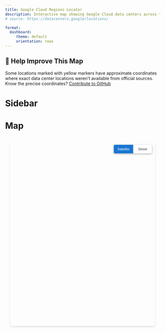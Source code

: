 ```yaml
---
title: Google Cloud Regions Locator
description: Interactive map showing Google Cloud data centers across the globe
# source: https://datacenters.google/locations/

format:
  dashboard:
     theme: default
     orientation: rows
---
```


::: {.callout-warning}
## 🤝 Help Improve This Map

Some locations marked with yellow markers have approximate coordinates where exact data center locations weren't available from official sources. Know the precise coordinates? [Contribute to GitHub](https://github.com/max-ostapenko/website-source/blob/main/src/static/data/gcp-regions.json){target="_blank"}
:::

# Sidebar {.sidebar width=20%}
```{=html}
<style>
    /* Override dashboard default sidebar styling */
    .quarto-dashboard .sidebar {
        background-color: #ffffff !important;
    }


    /* Region item styling */
    .region-item {
        cursor: pointer;
        padding: 12px 16px;
        border-radius: 8px;
        margin-bottom: 4px;
        transition: background-color 0.15s cubic-bezier(0.4, 0.0, 0.2, 1), box-shadow 0.15s cubic-bezier(0.4, 0.0, 0.2, 1);
        display: flex;
        align-items: center;
        justify-content: space-between;
        background-color: transparent;
        border: none;
        position: relative;
    }

    .region-item:hover {
        background-color: rgba(0, 0, 0, 0.04);
        border-radius: 8px;
    }

    .region-item.active {
        background-color: rgba(25, 118, 210, 0.12);
        color: #1976d2;
    }

    .region-item.active .region-text-main,
    .region-item.active .region-text-sub {
        color: #1976d2;
    }

    .region-item.approximate {
        opacity: 0.8;
    }

    /* Continent sections */
    .continent-header {
        margin-bottom: 8px;
        margin-top: 24px;
        cursor: pointer;
        user-select: none;
    }

    .continent-header:first-child {
        margin-top: 16px;
    }

    .continent-title {
        font-size: 14px;
        font-weight: 500;
        color: rgba(0, 0, 0, 0.6);
        text-transform: uppercase;
        letter-spacing: 0.1em;
        margin-bottom: 8px;
        padding: 12px 16px 8px 16px;
        border-radius: 4px;
        transition: background-color 0.15s ease;
        display: flex;
        align-items: center;
        justify-content: space-between;
    }

    .continent-title:hover {
        background-color: rgba(0, 0, 0, 0.04);
    }

    .continent-toggle {
        font-size: 12px;
        color: rgba(0, 0, 0, 0.4);
        transition: transform 0.2s ease;
        line-height: 1;
    }

    .continent-toggle.expanded {
        transform: rotate(90deg);
    }

    .continent-regions {
        max-height: 0;
        overflow: hidden;
        transition: max-height 0.3s cubic-bezier(0.4, 0.0, 0.2, 1);
    }

    .continent-regions.expanded {
        max-height: 1000px;
    }

    .region-text-main {
        font-weight: 500;
        font-size: 14px;
        color: rgba(0, 0, 0, 0.87);
        margin: 0;
        line-height: 1.2;
    }

    .region-text-sub {
        font-size: 12px;
        color: rgba(0, 0, 0, 0.6);
        margin: 2px 0 0 0;
        line-height: 1.2;
    }

    .region-actions {
        display: flex;
        align-items: center;
        gap: 8px;
        opacity: 0.7;
        transition: opacity 0.15s ease;
    }

    .region-item:hover .region-actions,
    .region-item.active .region-actions {
        opacity: 1;
    }

    .region-marker {
        width: 12px;
        height: 12px;
        border-radius: 50%;
        border: 2px solid #ffffff;
        box-shadow: 0 1px 3px rgba(0, 0, 0, 0.3);
        position: relative;
    }

    .region-marker.precise {
        background-color: #34a853;
    }

    .region-marker.approximate {
        background-color: #fbbc04;
    }

    .copy-link-btn {
        background: none;
        border: none;
        cursor: pointer;
        font-size: 16px;
        padding: 4px;
        border-radius: 4px;
        transition: all 0.15s ease;
        color: rgba(0, 0, 0, 0.54);
        line-height: 1;
        opacity: 0;
        transform: scale(0.9);
    }

    .region-item:hover .copy-link-btn,
    .region-item.active .copy-link-btn {
        opacity: 1;
        transform: scale(1);
    }

    .copy-link-btn:hover {
        background-color: rgba(0, 0, 0, 0.04);
        color: rgba(0, 0, 0, 0.87);
    }

    .region-item.active .copy-link-btn {
        color: #1976d2;
    }

    .region-item.active .copy-link-btn:hover {
        background-color: rgba(25, 118, 210, 0.08);
    }
</style>
<div id="region-list">
    <!-- Region items will be loaded here by JavaScript -->
</div>
```

# Map {.fill}
```{=html}
<!-- Leaflet CSS and JS -->
<link rel="stylesheet" href="https://unpkg.com/leaflet@1.9.4/dist/leaflet.css" />
<script src="https://unpkg.com/leaflet@1.9.4/dist/leaflet.js"></script>
<style>
    /* Map styling */
    /* NOTE: Outer dashboard page keeps id="map" (required by Quarto tab system). The actual Leaflet container uses id="leaflet-map" to avoid duplicate IDs. */
    #leaflet-map {
        height: 600px;
        width: 100%;
        border-radius: 0.5rem;
        box-shadow: 0 4px 6px rgba(0, 0, 0, 0.1);
        position: relative;
        z-index: 1;
    }

    .map-container {
        height: 100%;
        display: flex;
        flex-direction: column;
        padding: 1rem;
        position: relative;
    }

    .map-container #leaflet-map {
        flex: 1;
        min-height: 600px;
        position: relative;
    }

    /* Google Maps style floating controls */
    .map-controls {
        position: absolute;
        top: 10px;
        right: 10px;
        z-index: 2000;
        background: white;
        border-radius: 4px;
        box-shadow: 0 2px 6px rgba(0,0,0,0.3);
        overflow: hidden;
        display: flex;
        flex-direction: row;
        pointer-events: auto;
    }

    .map-btn {
        padding: 8px 12px;
        font-size: 11px;
        font-weight: 500;
        border: none;
        cursor: pointer;
        transition: all 0.2s ease;
        text-align: center;
        background: white;
        color: #333;
        border-right: 1px solid #e0e0e0;
        min-width: 60px;
    }

    .map-btn:last-child {
        border-right: none;
    }

    .map-btn.active {
        background-color: #1976d2;
        color: white;
    }

    .map-btn:hover {
        background-color: #f5f5f5;
    }

    .map-btn.active:hover {
        background-color: #1565c0;
    }

    .map-btn:hover {
        opacity: 0.8;
    }

    /* Leaflet map styling */
    .gcp-marker {
        transition: all 0.2s ease;
    }

    .leaflet-popup-content-wrapper {
        border-radius: 8px !important;
        box-shadow: 0 2px 10px rgba(0,0,0,0.2) !important;
        border: none !important;
    }

    .leaflet-popup-tip {
        background: white !important;
        border: none !important;
        box-shadow: 0 2px 10px rgba(0,0,0,0.2) !important;
    }

    .leaflet-popup-content {
        margin: 16px 20px 12px 16px !important;
        font-family: 'Google Sans', 'Roboto', Arial, sans-serif !important;
    }

    .leaflet-control-zoom {
        border: none !important;
        box-shadow: 0 2px 6px rgba(0,0,0,0.3) !important;
        border-radius: 2px !important;
    }

    .leaflet-control-zoom a {
        background-color: #fff !important;
        color: #666 !important;
        border: none !important;
        font-size: 18px !important;
        line-height: 30px !important;
        width: 30px !important;
        height: 30px !important;
    }

    .leaflet-control-zoom a:hover {
        background-color: #f5f5f5 !important;
        color: #333 !important;
    }

    .leaflet-control-attribution {
        background: rgba(255, 255, 255, 0.8) !important;
        border-radius: 2px !important;
        box-shadow: 0 2px 6px rgba(0,0,0,0.3) !important;
        border: none !important;
        font-size: 11px !important;
    }
</style>
<div class="map-container">
    <div style="position: relative;">
        <div id="leaflet-map"></div>
        <div class="map-controls">
            <button id="satellite-btn" class="map-btn active">Satellite</button>
            <button id="street-btn" class="map-btn">Street</button>
        </div>
    </div>
</div>
```


```{=html}
<script>
    let gcpRegions = [];
    let map;
    let markers = {};
    let activeRegionId = null;
    let satelliteLabelsLayer, streetLayer;

    // Ensure the map tab is shown when deep-linking directly to a region
    function ensureMapTabActiveForRegionHash() {
        if (!window.location.hash.startsWith('#region=')) return;
        const pane = document.getElementById('map');
        const navLink = document.getElementById('tab-map') || document.querySelector('a[href="#map"], a[data-bs-target="#map"]');
        let activated = false;
        if (navLink && window.bootstrap && window.bootstrap.Tab) {
            try { new window.bootstrap.Tab(navLink).show(); activated = true; } catch(_) {}
        }
        if (!activated) {
            if (pane) pane.classList.add('active','show');
            if (navLink) navLink.classList.add('active');
        }
    }

    function getRegionFromURL() {
        return window.location.hash.startsWith('#region=') ? window.location.hash.substring(8) : null;
    }

    function updateURL(regionId) {
        history.replaceState(null, null, regionId ? `#region=${regionId}` : window.location.pathname);
    }

    function copyRegionLink(regionId) {
        const url = `${window.location.origin}${window.location.pathname}#region=${regionId}`;
        navigator.clipboard.writeText(url).then(() => {
            showNotification('Copied to clipboard');
        });
    }

    function showNotification(message) {
        // Remove any existing toast first
        const existingToast = document.querySelector('.toast-notification');
        if (existingToast) {
            existingToast.remove();
        }

        const toast = document.createElement('div');
        toast.className = 'toast-notification';
        toast.textContent = message;
        toast.style.cssText = `
            position: fixed;
            bottom: 24px;
            left: 24px;
            background: #323232;
            color: white;
            padding: 14px 24px;
            border-radius: 4px;
            font-size: 14px;
            font-family: -apple-system, BlinkMacSystemFont, 'Segoe UI', Roboto, sans-serif;
            box-shadow: 0 6px 10px rgba(0, 0, 0, 0.15);
            z-index: 10000;
            opacity: 0;
            transform: translateY(10px);
            transition: all 0.3s ease;
        `;

        document.body.appendChild(toast);
        requestAnimationFrame(() => {
            toast.style.opacity = '1';
            toast.style.transform = 'translateY(0)';
        });

        setTimeout(() => {
            toast.style.opacity = '0';
            toast.style.transform = 'translateY(10px)';
            setTimeout(() => toast.remove(), 300);
        }, 2000);
    }

    async function loadRegionsData() {
        try {
            const response = await fetch('/static/data/gcp-regions.json');
            gcpRegions = await response.json();
        } catch(e) { gcpRegions = []; }
    }

    async function initMap() {
        await loadRegionsData();
        const host = document.getElementById('leaflet-map');
        if (!host) return;

        // Wait just enough frames to ensure the tab layout is applied (esp. after forcing activation)
        await new Promise(r=>requestAnimationFrame(()=>requestAnimationFrame(r)));

        map = L.map(host.id, { zoomControl:true, attributionControl:true }).setView([0,0],2);

        // Layers
        satelliteLabelsLayer = L.layerGroup([
            L.tileLayer('https://server.arcgisonline.com/ArcGIS/rest/services/World_Imagery/MapServer/tile/{z}/{y}/{x}', { attribution: '© Esri', maxZoom: 18 }),
            L.tileLayer('https://{s}.basemaps.cartocdn.com/light_only_labels/{z}/{x}/{y}{r}.png', { attribution: '© CartoDB, © OpenStreetMap', maxZoom: 19, subdomains: 'abcd' })
        ]).addTo(map);
        streetLayer = L.tileLayer('https://{s}.tile.openstreetmap.org/{z}/{x}/{y}.png', { attribution: '© OpenStreetMap contributors', maxZoom: 19 });

        // Build markers
        gcpRegions.forEach(region => {
            const marker = L.circleMarker([region.lat, region.lng], {
                radius:6,
                fillColor: region.approximate ? '#fbbc04' : '#34a853',
                color:'#ffffff', weight:2, fillOpacity: region.approximate ? 0.8 : 0.9,
                className:'gcp-marker'
            }).addTo(map);
            const locationStatus = region.approximate ? '<br><span style="color:#fbbc04;font-size:12px;">⚠️ Approximate location - <a href="https://github.com/max-ostapenko/website-source/blob/main/src/static/data/gcp-regions.json" target="_blank" style="color:#1a73e8;">help improve</a></span>' : '';
            marker.bindPopup(`
                <div style="font-family:'Google Sans',Arial,sans-serif;font-size:14px;min-width:200px;">
                    <strong style="color:#1a73e8;font-size:16px;">${region.id}</strong><br>
                    <span style="color:#5f6368;">${region.locationName}</span>
                    ${locationStatus}
                </div>`);
            marker.regionId = region.id;
            markers[region.id] = marker;
            marker.on('click', () => {
                setActiveRegion(region.id);
                map.setView([region.lat, region.lng], 15);
            });
        });

        populateRegionList();
        setupMapControls();
        handleDeepLinking();
        setTimeout(()=>map.invalidateSize(true),300);
    }

    function handleDeepLinking() {
        const target = getRegionFromURL();
        if (!target) return;
        const region = gcpRegions.find(r=>r.id===target);
        if (!region) return;
        map.setView([region.lat, region.lng], 15);
        setActiveRegion(region.id, false);
    }

    function setupMapControls() {
        const satelliteBtn = document.getElementById('satellite-btn');
        const streetBtn = document.getElementById('street-btn');
        satelliteBtn.addEventListener('click', () => {
            if (map.hasLayer(streetLayer)) map.removeLayer(streetLayer);
            if (!map.hasLayer(satelliteLabelsLayer)) map.addLayer(satelliteLabelsLayer);
            satelliteBtn.className='map-btn active'; streetBtn.className='map-btn';
        });
        streetBtn.addEventListener('click', () => {
            if (map.hasLayer(satelliteLabelsLayer)) map.removeLayer(satelliteLabelsLayer);
            if (!map.hasLayer(streetLayer)) map.addLayer(streetLayer);
            streetBtn.className='map-btn active'; satelliteBtn.className='map-btn';
        });
    }

    function populateRegionList() {
        const container = document.getElementById('region-list');
        container.innerHTML='';
        function continent(regionId){
            if (regionId.startsWith('asia-')) return 'Asia';
            if (regionId.startsWith('europe-')) return 'Europe';
            if (regionId.startsWith('us-') || regionId.startsWith('northamerica-')) return 'North America';
            if (regionId.startsWith('southamerica-')) return 'South America';
            if (regionId.startsWith('australia-')) return 'Australia & Oceania';
            if (regionId.startsWith('me-')) return 'Middle East';
            if (regionId.startsWith('africa-')) return 'Africa';
            return 'Other';
        }
        const grouped={};
        gcpRegions.forEach(r=>{ const c=continent(r.id); (grouped[c]=grouped[c]||[]).push(r); });
        const order=['Africa','Asia','Australia & Oceania','Europe','Middle East','North America','South America','Other'];
        order.filter(c=>grouped[c]).forEach(c=>{
            const head=document.createElement('div');
            head.className='continent-header';
            head.innerHTML=`<h3 class="continent-title">
                ${c}
                <span class="continent-toggle">▶</span>
            </h3>`;

            const regionsContainer = document.createElement('div');
            regionsContainer.className = 'continent-regions';

            // Add click handler for expand/collapse
            head.addEventListener('click', () => {
                const toggle = head.querySelector('.continent-toggle');
                const isExpanded = regionsContainer.classList.contains('expanded');

                if (isExpanded) {
                    regionsContainer.classList.remove('expanded');
                    toggle.classList.remove('expanded');
                } else {
                    regionsContainer.classList.add('expanded');
                    toggle.classList.add('expanded');
                }
            });

            container.appendChild(head);
            container.appendChild(regionsContainer);

            grouped[c].sort((a,b)=>a.id.localeCompare(b.id)).forEach(region=>{
                const item=document.createElement('div');
                item.className = `region-item${region.approximate ? ' approximate' : ''}`;
                item.dataset.regionId=region.id;

                const markerClass = region.approximate ? 'approximate' : 'precise';
                const markerTooltip = region.approximate ?
                    'Approximate location - exact coordinates needed' :
                    'Precise location confirmed';

                item.innerHTML=`
                    <div style="flex:1;">
                        <p class="region-text-main">${region.id}</p>
                        <p class="region-text-sub">${region.locationName}</p>
                    </div>
                    <div class="region-actions">
                        <button class="copy-link-btn" title="Copy direct link">
                            <svg width="16" height="16" viewBox="0 0 24 24" fill="currentColor">
                                <path d="M16 1H4c-1.1 0-2 .9-2 2v14h2V3h12V1zm3 4H8c-1.1 0-2 .9-2 2v14c0 1.1.9 2 2 2h11c1.1 0 2-.9 2-2V7c0-1.1-.9-2-2-2zm0 16H8V7h11v14z"/>
                            </svg>
                        </button>
                        <div class="region-marker ${markerClass}" title="${markerTooltip}"></div>
                    </div>
                `;

                // Add event listeners using modern approach
                const copyBtn = item.querySelector('.copy-link-btn');
                copyBtn.addEventListener('click', (e) => {
                    e.stopPropagation();
                    copyRegionLink(region.id);
                });

                item.addEventListener('click', e=>{
                    if(e.target.closest('.copy-link-btn')) return;
                    setActiveRegion(region.id);
                    // Simple instant view - no animation
                    map.setView([region.lat, region.lng], 12);
                });
                regionsContainer.appendChild(item);
            });
        });
    }

    function setActiveRegion(regionId, updateUrl=true) {
        if (activeRegionId){ const prev=document.querySelector(`.region-item[data-region-id="${activeRegionId}"]`); prev?.classList.remove('active'); }
        const current=document.querySelector(`.region-item[data-region-id="${regionId}"]`); current?.classList.add('active');

        // Expand the continent containing this region
        if (current) {
            const regionsContainer = current.closest('.continent-regions');
            if (regionsContainer && !regionsContainer.classList.contains('expanded')) {
                const header = regionsContainer.previousElementSibling;
                const toggle = header.querySelector('.continent-toggle');
                regionsContainer.classList.add('expanded');
                toggle.classList.add('expanded');
            }
        }

        activeRegionId=regionId;
        if (updateUrl) updateURL(regionId);
    }

    document.addEventListener('DOMContentLoaded', () => { ensureMapTabActiveForRegionHash(); initMap(); });

    window.addEventListener('hashchange', () => {
        ensureMapTabActiveForRegionHash();
        const target=getRegionFromURL();
        if (!target){ if (activeRegionId){ const prev=document.querySelector(`.region-item[data-region-id="${activeRegionId}"]`); prev?.classList.remove('active'); activeRegionId=null; } map?.setView([0,0],2); return; }
        const region=gcpRegions.find(r=>r.id===target); if (!region) return;
        map.setView([region.lat, region.lng], 12);
        setActiveRegion(region.id,false); });
</script>
```
